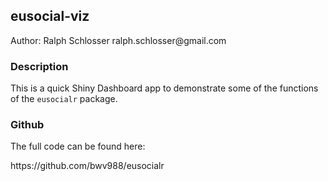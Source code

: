 ## eusocial-viz

Author: Ralph Schlosser ralph.schlosser@gmail.com

### Description

This is a quick Shiny Dashboard app to demonstrate some of the functions of the `eusocialr` package.

### Github

The full code can be found here:

https://github.com/bwv988/eusocialr

